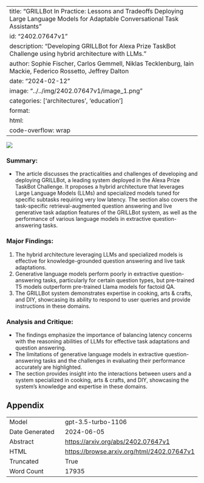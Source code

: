 
---
title: "GRILLBot In Practice: Lessons and Tradeoffs Deploying Large Language Models for Adaptable Conversational Task Assistants"
id: "2402.07647v1"
description: "Developing GRILLBot for Alexa Prize TaskBot Challenge using hybrid architecture with LLMs."
author: Sophie Fischer, Carlos Gemmell, Niklas Tecklenburg, Iain Mackie, Federico Rossetto, Jeffrey Dalton
date: "2024-02-12"
image: "../../img/2402.07647v1/image_1.png"
categories: ['architectures', 'education']
format:
  html:
    code-overflow: wrap
---

![](../../img/2402.07647v1/image_1.png)

### Summary:
- The article discusses the practicalities and challenges of developing and deploying GRILLBot, a leading system deployed in the Alexa Prize TaskBot Challenge. It proposes a hybrid architecture that leverages Large Language Models (LLMs) and specialized models tuned for specific subtasks requiring very low latency. The section also covers the task-specific retrieval-augmented question answering and live generative task adaption features of the GRILLBot system, as well as the performance of various language models in extractive question-answering tasks.

### Major Findings:
1. The hybrid architecture leveraging LLMs and specialized models is effective for knowledge-grounded question answering and live task adaptations.
2. Generative language models perform poorly in extractive question-answering tasks, particularly for certain question types, but pre-trained T5 models outperform pre-trained Llama models for factoid QA.
3. The GRILLBot system demonstrates expertise in cooking, arts & crafts, and DIY, showcasing its ability to respond to user queries and provide instructions in these domains.

### Analysis and Critique:
- The findings emphasize the importance of balancing latency concerns with the reasoning abilities of LLMs for effective task adaptations and question answering.
- The limitations of generative language models in extractive question-answering tasks and the challenges in evaluating their performance accurately are highlighted.
- The section provides insight into the interactions between users and a system specialized in cooking, arts & crafts, and DIY, showcasing the system's knowledge and expertise in these domains.

## Appendix

|          |          |
|----------|----------|
| Model     | gpt-3.5-turbo-1106       |
| Date Generated     | 2024-06-05       |
| Abstract | [https://arxiv.org/abs/2402.07647v1](https://arxiv.org/abs/2402.07647v1)        |
| HTML     | [https://browse.arxiv.org/html/2402.07647v1](https://browse.arxiv.org/html/2402.07647v1)       |
| Truncated       | True       |
| Word Count       | 17935       |